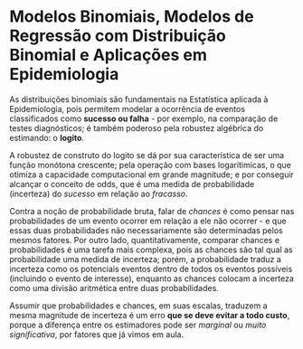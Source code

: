 # Modelos Binomiais, Modelos de Regressão com Distribuição Binomial e Aplicações em Epidemiologia 

As distribuições binomiais são fundamentais na Estatística
aplicada à Epidemiologia, pois permitem modelar a ocorrência de eventos
classificados como __sucesso ou falha__ - por exemplo, na comparação de testes diagnósticos; 
é também poderoso pela robustez algébrica do estimando: o __logito__. 

A robustez de construto do logito se dá por sua característica de ser uma função monótona crescente; pela operação
com bases logarítimicas, o que otimiza a capacidade computacional em grande magnitude; e por conseguir
alcançar o conceito de odds, que é uma medida de probabilidade (incerteza) do _sucesso_ em relação ao _fracasso_.

Contra a noção de probabilidade bruta, falar de _chances_ é como pensar nas probabilidades de um evento ocorrer 
em relação a ele não ocorrer - e que essas duas probabilidades não necessariamente são determinadas pelos mesmos fatores. Por outro lado,
quantitativamente, comparar chances e probabilidades é uma tarefa mais complexa, pois as chances são tal qual as probabilidade uma medida
de incerteza; porém, a probabilidade traduz a incerteza como os potenciais eventos dentro de todos os eventos possíveis (incluindo o evento de interesse),
enquanto as chances colocam a incerteza como uma divisão aritmética entre duas probabilidades. 

Assumir que probabilidades e chances, em suas escalas,
traduzem a mesma magnitude de incerteza é um erro __que se deve evitar a todo custo__, porque a diferença entre os estimadores pode ser _marginal_ ou
_muito significativa_, por fatores que já vimos em aula.
